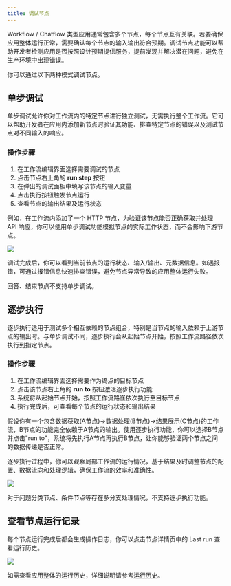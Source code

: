 ```yaml
---
title: 调试节点
---
```


Workflow / Chatflow 类型应用通常包含多个节点，每个节点互有关联。若要确保应用整体运行正常，需要确认每个节点的输入输出符合预期。调试节点功能可以帮助开发者检测应用是否按照设计预期提供服务，提前发现并解决潜在问题，避免在生产环境中出现错误。

你可以通过以下两种模式调试节点。

## 单步调试

单步调试允许你对工作流内的特定节点进行独立测试，无需执行整个工作流。它可以帮助开发者在应用内添加新节点时验证其功能、排查特定节点的错误以及测试节点对不同输入的响应。

### 操作步骤

1. 在工作流编辑界面选择需要调试的节点
2. 点击节点右上角的 **run step** 按钮
3. 在弹出的调试面板中填写该节点的输入变量
4. 点击执行按钮触发节点运行
5. 查看节点的输出结果及运行状态

例如，在工作流内添加了一个 HTTP 节点，为验证该节点能否正确获取并处理 API 响应，你可以使用单步调试功能模拟节点的实际工作状态，而不会影响下游节点。

![](https://assets-docs.dify.ai/2025/04/376c9de6f92cb7a5f97a6661c5e0e9eb.png)

调试完成后，你可以看到当前节点的运行状态、输入/输出、元数据信息。如遇报错，可通过报错信息快速排查错误，避免节点异常导致的应用整体运行失败。

<Warning>
    回答、结束节点不支持单步调试。
</Warning>

## 逐步执行

逐步执行适用于测试多个相互依赖的节点组合，特别是当节点的输入依赖于上游节点的输出时。与单步调试不同，逐步执行会从起始节点开始，按照工作流路径依次执行到指定节点。

### 操作步骤

1. 在工作流编辑界面选择需要作为终点的目标节点
2. 点击该节点右上角的 **run to** 按钮激活逐步执行功能
3. 系统将从起始节点开始，按照工作流路径依次执行至目标节点
4. 执行完成后，可查看每个节点的运行状态和输出结果

假设你有一个包含数据获取(A节点)→数据处理(B节点)→结果展示(C节点)的工作流，B节点的功能完全依赖于A节点的输出。使用逐步执行功能，你可以选择B节点并点击"run to"，系统将先执行A节点再执行B节点，让你能够验证两个节点之间的数据传递是否正常。

逐步执行过程中，你可以观察局部工作流的运行情况，基于结果及时调整节点的配置、数据流向和处理逻辑，确保工作流的效率和准确性。

![](https://assets-docs.dify.ai/2025/04/5bb7e8c6e2f0af38d272d2f4bfa3e90a.png)

<Warning>
    对于问题分类节点、条件节点等存在多分支处理情况，不支持逐步执行功能。
</Warning>

## 查看节点运行记录

每个节点运行完成后都会生成操作日志，你可以点击节点详情页中的 Last run 查看运行历史。

![](https://assets-docs.dify.ai/2025/04/5ee92e6406979f5101d21865f95a86e5.png)

如需查看应用整体的运行历史，详细说明请参考[运行历史](/zh-hans/guides/workflow/debug-and-preview/history)。
